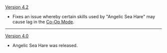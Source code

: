 {{Change History/Header}}
[[Version 4.2]]
* Fixes an issue whereby certain skills used by "Angelic Sea Hare" may cause lag in the [[Co-Op Mode]].
----
[[Version 4.0]]
* Angelic Sea Hare was released.